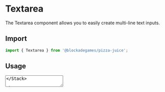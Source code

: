 
# Textarea

The Textarea component allows you to easily create multi-line text inputs.

## Import

```jsx
import { Textarea } from '@blockadegames/pizza-juice';
```

## Usage

<Stack wrap="wrap">
  <Textarea label="Textarea example" placeholder="type me" />
</Stack>

---

```jsx
<Textarea label="Textarea example" placeholder="type me" />
```

